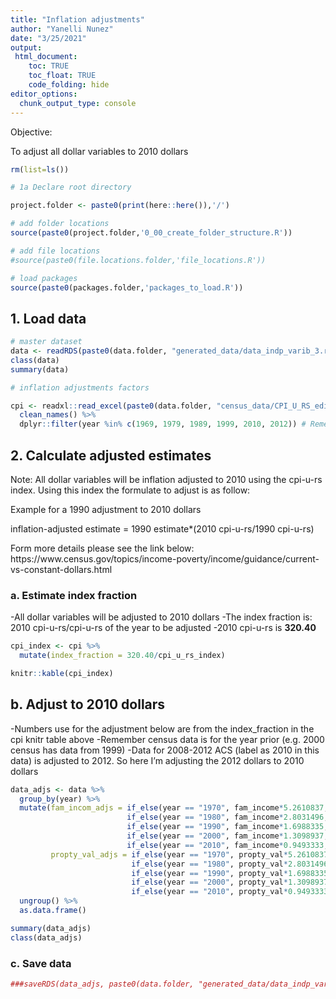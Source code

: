 ```yaml
---
title: "Inflation adjustments"
author: "Yanelli Nunez"
date: "3/25/2021"
output:
 html_document:
    toc: TRUE
    toc_float: TRUE
    code_folding: hide
editor_options: 
  chunk_output_type: console
---
```

Objective:

To adjust all dollar variables to 2010 dollars


```r

rm(list=ls())

# 1a Declare root directory

project.folder <- paste0(print(here::here()),'/')

# add folder locations
source(paste0(project.folder,'0_00_create_folder_structure.R'))

# add file locations
#source(paste0(file.locations.folder,'file_locations.R'))

# load packages
source(paste0(packages.folder,'packages_to_load.R'))


```

## 1. Load data

```r

# master dataset 
data <- readRDS(paste0(data.folder, "generated_data/data_indp_varib_3.rds"))
class(data)
summary(data)

# inflation adjustments factors 

cpi <- readxl::read_excel(paste0(data.folder, "census_data/CPI_U_RS_edit.xlsx")) %>%
  clean_names() %>%
  dplyr::filter(year %in% c(1969, 1979, 1989, 1999, 2010, 2012)) # Remember census data are for the year prior (e.g. 2000 census has data from 1999)

```

## 2. Calculate adjusted estimates

Note: All dollar variables will be inflation adjusted to 2010 using the cpi-u-rs index. Using this index the formulate to adjust is as follow:

Example for a 1990 adjustment to 2010 dollars

inflation-adjusted estimate = 1990 estimate*(2010 cpi-u-rs/1990 cpi-u-rs)

Form more details please see the link below: 
https://www.census.gov/topics/income-poverty/income/guidance/current-vs-constant-dollars.html

### a. Estimate index fraction
-All dollar variables will be adjusted to 2010 dollars
-The index fraction is: 2010 cpi-u-rs/cpi-u-rs of the year to be adjusted
-2010 cpi-u-rs is **320.40**
```r

cpi_index <- cpi %>%
  mutate(index_fraction = 320.40/cpi_u_rs_index)

knitr::kable(cpi_index)

```

## b. Adjust to 2010 dollars
-Numbers use for the adjustment below are from the index_fraction in the cpi knitr table above
-Remember census data is for the year prior (e.g. 2000 census has data from 1999)
-Data for 2008-2012 ACS (label as 2010 in this data) is adjusted to 2012. So here I'm adjusting the 2012 dollars to 2010 dollars
```r

data_adjs <- data %>%
  group_by(year) %>%
  mutate(fam_incom_adjs = if_else(year == "1970", fam_income*5.2610837,
                          if_else(year == "1980", fam_income*2.8031496,
                          if_else(year == "1990", fam_income*1.6988335,
                          if_else(year == "2000", fam_income*1.3098937,
                          if_else(year == "2010", fam_income*0.9493333, 0))))),
         propty_val_adjs = if_else(year == "1970", propty_val*5.2610837,
                           if_else(year == "1980", propty_val*2.8031496,
                           if_else(year == "1990", propty_val*1.6988335,
                           if_else(year == "2000", propty_val*1.3098937,
                           if_else(year == "2010", propty_val*0.9493333, 0)))))) %>%
  ungroup() %>%
  as.data.frame()

summary(data_adjs)
class(data_adjs)

```

### c. Save data

```r

###saveRDS(data_adjs, paste0(data.folder, "generated_data/data_indp_varib_3_inflat_adjst.rds"))

```

